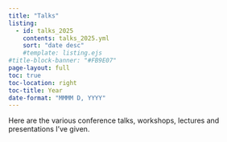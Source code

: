 ```yaml
---
title: "Talks"
listing:
  - id: talks_2025
    contents: talks_2025.yml
    sort: "date desc"
    #template: listing.ejs
#title-block-banner: "#FB9E07"
page-layout: full
toc: true
toc-location: right
toc-title: Year
date-format: "MMMM D, YYYY"
---
```



Here are the various conference talks, workshops, lectures and presentations I've given. 

:::{#talks_2025}
:::

